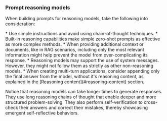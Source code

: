---
---

### Prompt reasoning models

When building prompts for reasoning models, take the following into consideration:

<Check>
* Use simple instructions and avoid using chain-of-thought techniques.
* Built-in reasoning capabilities make simple zero-shot prompts as effective as more complex methods. 
* When providing additional context or documents, like in RAG scenarios, including only the most relevant information might help prevent the model from over-complicating its response.
* Reasoning models may support the use of system messages. However, they might not follow them as strictly as other non-reasoning models.
* When creating multi-turn applications, consider appending only the final answer from the model, without it's reasoning content, as explained in the [Reasoning content](#reasoning-content) section.
</Check>

Notice that reasoning models can take longer times to generate responses. They use long reasoning chains of thought that enable deeper and more structured problem-solving. They also perform self-verification to cross-check their answers and correct their mistakes, thereby showcasing emergent self-reflective behaviors.